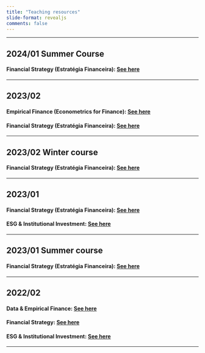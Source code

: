 ```yaml
---
title: "Teaching resources"
slide-format: revealjs
comments: false
---
```





___

## 2024/01 Summer Course 

#### Financial Strategy (Estratégia Financeira): [See here](financial_strategy/index.qmd)

___

## 2023/02 

#### Empirical Finance (Econometrics for Finance): [See here](empirical_finance/index.qmd)

#### Financial Strategy (Estratégia Financeira): [See here](202302_financial_strategy/index.qmd)



___

## 2023/02 Winter course

#### Financial Strategy (Estratégia Financeira): [See here](202302w_financial_strategy/index.qmd)


___

## 2023/01

#### Financial Strategy (Estratégia Financeira): [See here](202301_financial_strategy/index.qmd)

#### ESG & Institutional Investment: [See here](202301_ESG/index.qmd)



___

## 2023/01 Summer course

#### Financial Strategy (Estratégia Financeira): [See here](202301s_financial_strategy/index.qmd)

___

## 2022/02

#### Data & Empirical Finance: [See here](202202_empirical_finance/index.qmd)

#### Financial Strategy: [See here](202202_financial_strategy/index.qmd)

#### ESG & Institutional Investment: [See here](202202_ESG/index.qmd)

___

